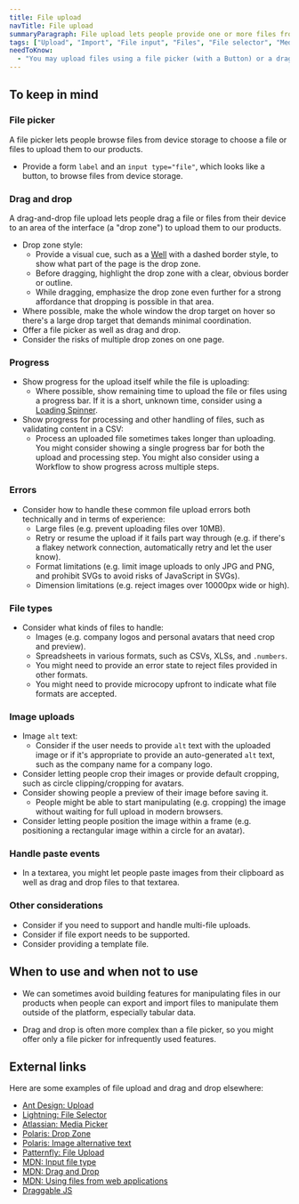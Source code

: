 ```yaml
---
title: File upload
navTitle: File upload
summaryParagraph: File upload lets people provide one or more files from their device's storage.
tags: ["Upload", "Import", "File input", "Files", "File selector", "Media picker", "Drag and Drop", "Drop target", "Drop zone"]
needToKnow:
  - "You may upload files using a file picker (with a Button) or a drag and drop interface (with a Well)."
---
```



## To keep in mind

### File picker

A file picker lets people browse files from device storage to choose a file or files to upload them to our products.

- Provide a form `label` and an `input type="file"`, which looks like a button, to browse files from device storage.

### Drag and drop

A drag-and-drop file upload lets people drag a file or files from their device to an area of the interface (a "drop zone") to upload them to our products.

- Drop zone style:
    - Provide a visual cue, such as a [Well](/components/well) with a dashed border style, to show what part of the page is the drop zone.
    - Before dragging, highlight the drop zone with a clear, obvious border or outline.
    - While dragging, emphasize the drop zone even further for a strong affordance that dropping is possible in that area.
- Where possible, make the whole window the drop target on hover so there's a large drop target that demands minimal coordination.
- Offer a file picker as well as drag and drop.
- Consider the risks of multiple drop zones on one page.

### Progress

- Show progress for the upload itself while the file is uploading:
    - Where possible, show remaining time to upload the file or files using a progress bar. If it is a short, unknown time, consider using a [Loading Spinner](/components-loading-spinner).
- Show progress for processing and other handling of files, such as validating content in a CSV:
    - Process an uploaded file sometimes takes longer than uploading. You might consider showing a single progress bar for both the upload and processing step. You might also consider using a Workflow to show progress across multiple steps.

### Errors

- Consider how to handle these common file upload errors both technically and in terms of experience:
    - Large files (e.g. prevent uploading files over 10MB).
    - Retry or resume the upload if it fails part way through (e.g. if there's a flakey network connection, automatically retry and let the user know).
    - Format limitations (e.g. limit image uploads to only JPG and PNG, and prohibit SVGs to avoid risks of JavaScript in SVGs).
    - Dimension limitations (e.g. reject images over 10000px wide or high).

### File types

- Consider what kinds of files to handle:
    - Images (e.g. company logos and personal avatars that need crop and preview).
    - Spreadsheets in various formats, such as CSVs, XLSs, and `.numbers`.
    - You might need to provide an error state to reject files provided in other formats.
    - You might need to provide microcopy upfront to indicate what file formats are accepted.

### Image uploads

- Image `alt` text:
    - Consider if the user needs to provide `alt` text with the uploaded image or if it's appropriate to provide an auto-generated `alt` text, such as the company name for a company logo.
- Consider letting people crop their images or provide default cropping, such as circle clipping/cropping for avatars.
- Consider showing people a preview of their image before saving it.
    - People might be able to start manipulating (e.g. cropping) the image without waiting for full upload in modern browsers.
- Consider letting people position the image within a frame (e.g. positioning a rectangular image within a circle for an avatar).

### Handle paste events

- In a textarea, you might let people paste images from their clipboard as well as drag and drop files to that textarea.

### Other considerations

- Consider if you need to support and handle multi-file uploads.
- Consider if file export needs to be supported.
- Consider providing a template file.

## When to use and when not to use

<WhenToUseAndWhenNotToUse>
<WhenToUse>

- We can sometimes avoid building features for manipulating files in our products when people can export and import files to manipulate them outside of the platform, especially tabular data.

</WhenToUse>
<WhenNotToUse>

- Drag and drop is often more complex than a file picker, so you might offer only a file picker for infrequently used features.

</WhenNotToUse>
</WhenToUseAndWhenNotToUse>

## External links

Here are some examples of file upload and drag and drop elsewhere:

* [Ant Design: Upload](https://ant.design/components/upload/)
* [Lightning: File Selector](https://www.lightningdesignsystem.com/components/file-selector/#site-main-content)
* [Atlassian: Media Picker](https://www.atlassian.design/guidelines/product/patterns/media-picker)
* [Polaris: Drop Zone](https://polaris.shopify.com/components/actions/drop-zone)
* [Polaris: Image alternative text](https://polaris.shopify.com/content/alternative-text#section-alt-text-for-images)
* [Patternfly: File Upload](https://www.patternfly.org/v3/pattern-library/forms-and-controls/file-upload/)
* [MDN: Input file type](https://developer.mozilla.org/en-US/docs/Web/HTML/Element/input/file)
* [MDN: Drag and Drop](https://developer.mozilla.org/en-US/docs/Web/API/HTML_Drag_and_Drop_API/File_drag_and_drop)
* [MDN: Using files from web applications](https://developer.mozilla.org/en-US/docs/Web/API/File/Using_files_from_web_applications)
* [Draggable JS](https://shopify.github.io/draggable/)

